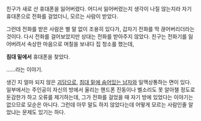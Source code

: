 친구가 새로 산 휴대폰을 잃어버렸다. 어디서 잃어버렸는지 생각이 나질 않는지라 자기 휴대폰으로 전화를 걸었더니, 모르는 사람이 받았다.

그런데 전화를 받은 사람은 별 말 없이 조용히 있다가, 갑자기 전화를 딱 끊어버리더라는 것이다. 다시 전화를 걸어보았지만 상대는 전화를 받아주지 않았다. 친구는 전화기를 잃어버려서 속상한 마음으로 며칠을 보내다 집 청소를 했는데,

'''침대 밑에서''' 휴대폰을 찾았다.

……라는 이야기.


생긴 지 얼마 되지 않은 [[괴담]]으로, [[침대 밑에 숨어있는 남자]]와 일맥상통하는 면이 있다.
일부에서는 주인공이 자신의 방에서 울리는 핸드폰 진동이나 벨소리도 못 알아챌 정도로 둔감한가 하고 오류를 제기하는데, 그가 전화를 걸었을 때 자기 방에 있었다는 이야기는 없으므로 모순은 아니다. 그런데 아무 말도 하지 않았다는데 어떻게 모르는 사람인줄 알았냐는 문제도 있기는 하다.
